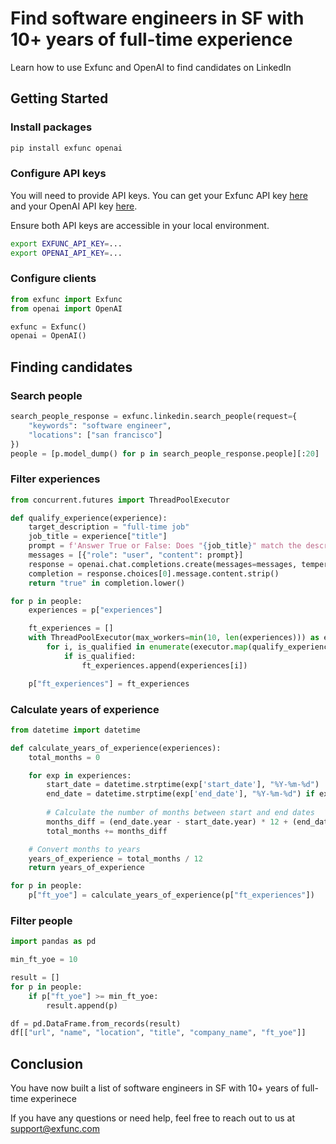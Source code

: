 # Find software engineers in SF with 10+ years of full-time experience

Learn how to use Exfunc and OpenAI to find candidates on LinkedIn

## Getting Started

### Install packages

```bash
pip install exfunc openai
```

### Configure API keys

You will need to provide API keys. You can get your Exfunc API key [here](https://exfunc.com) and your OpenAI API key [here](https://www.openai.com/).

Ensure both API keys are accessible in your local environment.

```bash
export EXFUNC_API_KEY=...
export OPENAI_API_KEY=...
```

### Configure clients

```python
from exfunc import Exfunc
from openai import OpenAI

exfunc = Exfunc()
openai = OpenAI()
```

## Finding candidates

### Search people

```python
search_people_response = exfunc.linkedin.search_people(request={
    "keywords": "software engineer",
    "locations": ["san francisco"]
})
people = [p.model_dump() for p in search_people_response.people][:20]
```

### Filter experiences

```python
from concurrent.futures import ThreadPoolExecutor

def qualify_experience(experience):
    target_description = "full-time job"
    job_title = experience["title"]
    prompt = f'Answer True or False: Does "{job_title}" match the description: "{target_description}"?\n'
    messages = [{"role": "user", "content": prompt}]
    response = openai.chat.completions.create(messages=messages, temperature=0, model="gpt-4o-mini")
    completion = response.choices[0].message.content.strip()
    return "true" in completion.lower()

for p in people:
    experiences = p["experiences"]

    ft_experiences = []
    with ThreadPoolExecutor(max_workers=min(10, len(experiences))) as executor:
        for i, is_qualified in enumerate(executor.map(qualify_experience, experiences)):
            if is_qualified:
                ft_experiences.append(experiences[i])

    p["ft_experiences"] = ft_experiences
```

### Calculate years of experience

```python
from datetime import datetime

def calculate_years_of_experience(experiences):
    total_months = 0

    for exp in experiences:
        start_date = datetime.strptime(exp['start_date'], "%Y-%m-%d")
        end_date = datetime.strptime(exp['end_date'], "%Y-%m-%d") if exp['end_date'] else datetime.now()
        
        # Calculate the number of months between start and end dates
        months_diff = (end_date.year - start_date.year) * 12 + (end_date.month - start_date.month)
        total_months += months_diff

    # Convert months to years
    years_of_experience = total_months / 12
    return years_of_experience

for p in people:
    p["ft_yoe"] = calculate_years_of_experience(p["ft_experiences"])
```

### Filter people

```python
import pandas as pd

min_ft_yoe = 10

result = []
for p in people:
    if p["ft_yoe"] >= min_ft_yoe:
        result.append(p)

df = pd.DataFrame.from_records(result)
df[["url", "name", "location", "title", "company_name", "ft_yoe"]]
```

## Conclusion

You have now built a list of software engineers in SF with 10+ years of full-time experinece

If you have any questions or need help, feel free to reach out to us at support@exfunc.com